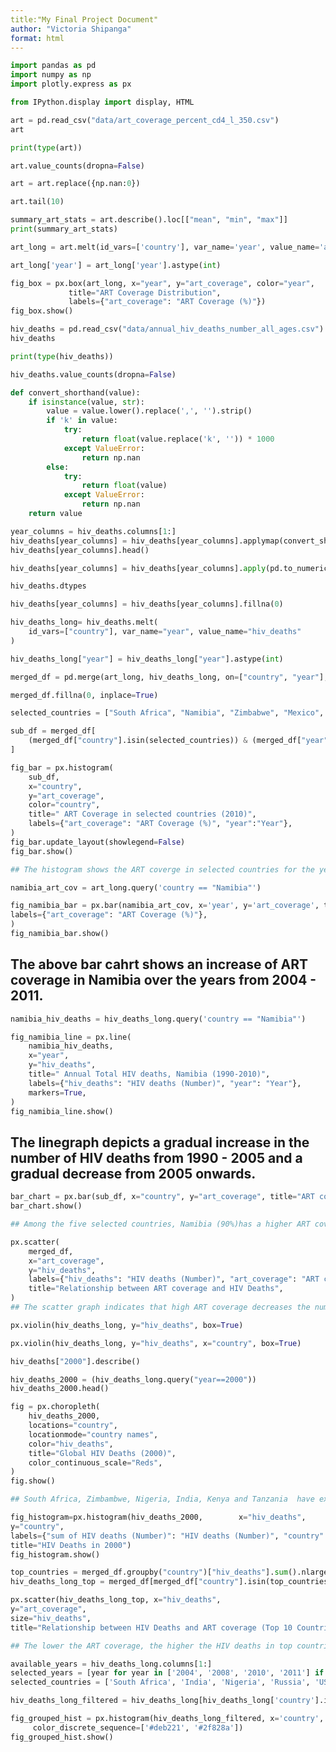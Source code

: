 ```yaml
---
title:"My Final Project Document"
author: "Victoria Shipanga"
format: html
---
```


```python
import pandas as pd
import numpy as np
import plotly.express as px
```

```python
from IPython.display import display, HTML
```


```python
art = pd.read_csv("data/art_coverage_percent_cd4_l_350.csv")
art
```

```python
print(type(art))
```

```python
art.value_counts(dropna=False)
```

```python
art = art.replace({np.nan:0})
```

```python
art.tail(10)
```

```python
summary_art_stats = art.describe().loc[["mean", "min", "max"]]
print(summary_art_stats)
```


```python
art_long = art.melt(id_vars=['country'], var_name='year', value_name='art_coverage')
```

```python
art_long['year'] = art_long['year'].astype(int)
```

```python
fig_box = px.box(art_long, x="year", y="art_coverage", color="year",
             title="ART Coverage Distribution",
             labels={"art_coverage": "ART Coverage (%)"})
fig_box.show()
```

          
```python
hiv_deaths = pd.read_csv("data/annual_hiv_deaths_number_all_ages.csv")
hiv_deaths
```

```python
print(type(hiv_deaths))
```

```python
hiv_deaths.value_counts(dropna=False)
```

```python
def convert_shorthand(value):
    if isinstance(value, str):
        value = value.lower().replace(',', '').strip()
        if 'k' in value:
            try:
                return float(value.replace('k', '')) * 1000
            except ValueError:
                return np.nan
        else:
            try:
                return float(value)
            except ValueError:
                return np.nan
    return value
   ```

```python
year_columns = hiv_deaths.columns[1:]
hiv_deaths[year_columns] = hiv_deaths[year_columns].applymap(convert_shorthand)
hiv_deaths[year_columns].head()
```

```python
hiv_deaths[year_columns] = hiv_deaths[year_columns].apply(pd.to_numeric, errors='coerce')
```

```python
hiv_deaths.dtypes
```

```python
hiv_deaths[year_columns] = hiv_deaths[year_columns].fillna(0)
```

```python
hiv_deaths_long= hiv_deaths.melt(
    id_vars=["country"], var_name="year", value_name="hiv_deaths"
)
```

```python
hiv_deaths_long["year"] = hiv_deaths_long["year"].astype(int)
```

```python
merged_df = pd.merge(art_long, hiv_deaths_long, on=["country", "year"], how="inner")
```


```python
merged_df.fillna(0, inplace=True)
```

```python
selected_countries = ["South Africa", "Namibia", "Zimbabwe", "Mexico", "Nigeria"]
```

```python
sub_df = merged_df[
    (merged_df["country"].isin(selected_countries)) & (merged_df["year"] == 2010)
]
```

```python
fig_bar = px.histogram(
    sub_df,
    x="country",
    y="art_coverage",
    color="country",
    title=" ART Coverage in selected countries (2010)",
    labels={"art_coverage": "ART Coverage (%)", "year":"Year"},
)
fig_bar.update_layout(showlegend=False)
fig_bar.show()

## The histogram shows the ART coverge in selected countries for the year 2010, with Namibia having the highest coverage while Nigeria is the least with only about 30% coverage.
```
```python
namibia_art_cov = art_long.query('country == "Namibia"')
```

```python
fig_namibia_bar = px.bar(namibia_art_cov, x='year', y='art_coverage', title=" ART Coverage in Namibia per year",
labels={"art_coverage": "ART Coverage (%)"},
)
fig_namibia_bar.show()
```
## The above bar cahrt shows an increase of ART coverage in Namibia over the years from 2004 - 2011.

```python
namibia_hiv_deaths = hiv_deaths_long.query('country == "Namibia"')
```

```python
fig_namibia_line = px.line(
    namibia_hiv_deaths,
    x="year",
    y="hiv_deaths",
    title=" Annual Total HIV deaths, Namibia (1990-2010)",
    labels={"hiv_deaths": "HIV deaths (Number)", "year": "Year"},
    markers=True,
)
fig_namibia_line.show()
```
## The linegraph depicts a gradual increase in the number of HIV deaths from 1990 - 2005 and a gradual decrease from 2005 onwards.



```python
bar_chart = px.bar(sub_df, x="country", y="art_coverage", title="ART coverage in different countries (2010)")
bar_chart.show()

## Among the five selected countries, Namibia (90%)has a higher ART coverage followed by Mexico (79%). While Nigeria has the lowest ART coverage.

```


```python
px.scatter(
    merged_df,
    x="art_coverage",
    y="hiv_deaths",
    labels={"hiv_deaths": "HIV deaths (Number)", "art_coverage": "ART coverage (%)"},
    title="Relationship between ART coverage and HIV Deaths",
)
## The scatter graph indicates that high ART coverage decreases the number of HIV deaths. 
```

```python
px.violin(hiv_deaths_long, y="hiv_deaths", box=True)
```

```python
px.violin(hiv_deaths_long, y="hiv_deaths", x="country", box=True)
```

```python
hiv_deaths["2000"].describe()
```

```python
hiv_deaths_2000 = (hiv_deaths_long.query("year==2000"))
hiv_deaths_2000.head()
```

```python
fig = px.choropleth(
    hiv_deaths_2000, 
    locations="country",
    locationmode="country names",
    color="hiv_deaths",  
    title="Global HIV Deaths (2000)",
    color_continuous_scale="Reds",
)
fig.show()

## South Africa, Zimbambwe, Nigeria, India, Kenya and Tanzania  have experienced higher HID deaths in 2000.
```


```python
fig_histogram=px.histogram(hiv_deaths_2000,        x="hiv_deaths",
y="country",
labels={"sum of HIV deaths (Number)": "HIV deaths (Number)", "country": "Country"},
title="HIV Deaths in 2000")
fig_histogram.show()
```

```python
top_countries = merged_df.groupby("country")["hiv_deaths"].sum().nlargest(10).index
hiv_deaths_long_top = merged_df[merged_df["country"].isin(top_countries)]
```


```python
px.scatter(hiv_deaths_long_top, x="hiv_deaths", 
y="art_coverage", 
size="hiv_deaths",
title="Relationship between HIV Deaths and ART coverage (Top 10 Countries")

## The lower the ART coverage, the higher the HIV deaths in top countries. 
```


```python
available_years = hiv_deaths_long.columns[1:]
selected_years = [year for year in ['2004', '2008', '2010', '2011'] if year in available_years]
selected_countries = ['South Africa', 'India', 'Nigeria', 'Russia', 'USA']
```

```python
hiv_deaths_long_filtered = hiv_deaths_long[hiv_deaths_long['country'].isin(selected_countries)][['country'] + selected_years]
```

```python
fig_grouped_hist = px.histogram(hiv_deaths_long_filtered, x='country', color="country", barnorm="percent",title="Grouped Histogram of HIV Deaths by country", barmode='overlay',
     color_discrete_sequence=['#deb221', '#2f828a'])
fig_grouped_hist.show()

```
